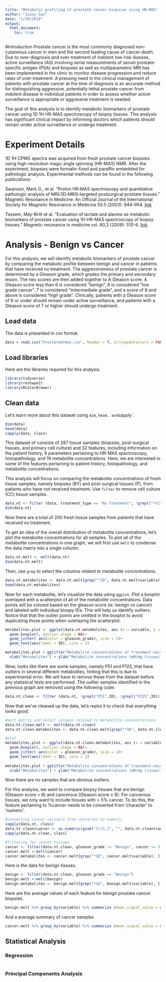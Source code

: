 ```yaml
---
title: "Metabolic profiling of prostate cancer biopsies using HR-MAS"
author: "Jinny Sun"
date: "1/29/2018"
output: 
  html_document:
    toc: true
---
```


#Introduction
Prostate cancer is the most commonly diagnosed non-cutaneous cancer in men and the second leading cause of cancer death. Due to over-diagnosis and over-treatment of indolent low-risk disease, active surveillance (AS) involving serial measurements of serum prostate-specific antigen (PSA) and biopsies as well as multiparametric MRI has been implemented in the clinic to monitor disease progression and reduce rates of over-treatment. A pressing need in the clinical management of patients with prostate cancer at the time of diagnosis is an accurate method for distinguishing aggressive, potentially lethal prostate cancer from indolent disease in individual patients in order to assess whether active surveillance is appropriate or aggressive treatment is needed. 

The goal of this analysis is to identify metabolic biomarkers of prostate cancer using 1D 1H HR-MAS spectroscopy of biopsy tissues. This analysis has significant clinical impact by informing doctors which patients should remain under active surveillance or undergo treatment.


# Experiment Details
1D 1H CPMG spectra was acquired from fresh prostate cancer biopsies using high-resolution magic angle spinning (HR-MAS) NMR. After the experiment, biopsies were formalin-fixed and paraffin embedded for pathologic analysis. Experimental methods can be found in the following publications: 

Swanson, Mark G., et al. "Proton HR‐MAS spectroscopy and quantitative pathologic analysis of MRI/3D‐MRSI‐targeted postsurgical prostate tissues." Magnetic Resonance in Medicine: An Official Journal of the International Society for Magnetic Resonance in Medicine 50.5 (2003): 944-954. [link](https://www.ncbi.nlm.nih.gov/pubmed/14587005)

Tessem, May-Britt et al. “Evaluation of lactate and alanine as metabolic biomarkers of prostate cancer using 1H HR-MAS spectroscopy of biopsy tissues.” Magnetic resonance in medicine vol. 60,3 (2008): 510-6. [link](https://www.ncbi.nlm.nih.gov/pmc/articles/PMC2613807/)

# Analysis - Benign vs Cancer

For this analysis, we will identify metabolic biomarkers of prostate cancer by comparing the metabolic profile between benign and cancer in patients that have received no treatment. The aggressiveness of prostate cancer is determined by a Gleason grade, which grades the primary and secondary lesion. The two scores are then added together to A Gleason score. A Gleason score less than 6 is considered "benign", 6 is considered "low grade cancer", 7 is considered "imtermediate grade", and a score of 8 and above is considered "high grade". Clinically, patients with a Gleason score of 6 or under should remain under active surveillance, and patients with a Gleason score of 7 or higher should undergo treatment.

## Load data
The data is presented in csv format. 
```r
data = read.csv("ProstateHrmas.csv", header = T, stringsAsFactors = FALSE, fill = T)
```


## Load libraries
Here are the libraries required for this analysis.
```r
library(tidyverse)
library(reshape2)
library(RColorBrewer)
```

## Clean data

Let's learn more about this dataset using `dim`, `head, and `sapply`.
```r
dim(data)
head(data)
sapply(data, class)
```

This dataset of consists of 287 tissue samples (biopsies, post-surgical tissues, and primary cell culture) and 32 features, including information on the patient history, 6 parameters pertaining to HR-MAS spectroscopy, histopathology, and 19 metabolite concentrations.  Here, we are interested in some of the features pertaining to patient history, histopathology, and metabolite concentrations. 

This analysis will focus on comparing the metabolite concentrations of fresh tissue samples, namely biopsies (BY) and post-surgical tissues (P), from patients who have not received treatment. Use `filter` to remove cell culture (CC) tissue samples.
```r
data.nt <- filter (data, treatment_type == "No Treatment", !grepl("*CC",ID))
dim(data.nt)
```
Now there are a total of 200 fresh tissue samples from patients that have received no treatment.

To get an idea of the overall distribution of metabolite concentrations, let's plot the metabolite concentrations for all samples. To plot all of the metabolite concentrations in one graph, we will first use `melt` to condense the data matrix into a single column:
```r
data.nt.melt <- melt(data.nt)
dim(data.nt.melt)
```

Then, use `grep` to select the columns related to metabolite concentrations.
```r
data.nt.metabolites <- data.nt.melt[grep("*1D", data.nt.melt$variable), ] #select columns pertaining to metabolite concentrations
head(data.nt.metabolites)
```


Now for each metabolite, let's visualize the data using `ggplot`. Plot a boxplot overlayed with a scatterplot of all of the metabolite concentrations. Data points will be colored based on the gleason score (ie. benign vs cancer) and labeled with individual biospy IDs. This will help us identify outliers. Notice that that the outlier points are omitted in the boxplot to avoid duplicating those points when overlaying the scatterplot.
```r
metabolites.plot <- ggplot(data.nt.metabolites, aes (x = variable, y = log(value)))+
  geom_boxplot(, outlier.shape = NA)+
  geom_jitter( aes(color = gleason_grade), size = 1)+
  geom_text(aes(label = ID), size = 2)

metabolites.plot + ggtitle("Metabolite concentrations of treatment-naive prostate cancer tissues") +
  xlab("Metabolites") + ylab("Metabolite concentrations (mM/mg tissue)")
```
Wow, looks like there are some samples, namely P51 and P125, that have outliers in several different metabolites, hinting that this is due to experimental error. We will have to remove these from the dataset before any statistical tests are performed. The outlier samples identified in the previous graph are removed using the following code:
```r
data.nt.clean <- filter (data.nt, !grepl("P51",ID), !grepl("P125",ID))
```

Now that we've cleaned up the data, let's replot it to check that everything looks good.
```r
#melt matrix and select columns related to metabolite concentrations
data.nt.clean.melt <- melt(data.nt.clean)
data.nt.clean.metabolites <- data.nt.clean.melt[grep("*1D", data.nt.clean.melt$variable), ]

#plot
metabolites.plot <- ggplot(data.nt.clean.metabolites, aes (x = variable, y = value))+
  geom_boxplot(, outlier.shape = NA)+
  geom_jitter( aes(color = gleason_grade), size = 1)+
  geom_text(aes(label = ID), size = 2)
  
metabolites.plot + ggtitle("Metabolite concentrations of treatment-naive prostate cancer tissues") +
  xlab("Metabolites") + ylab("Metabolite concentrations (mM/mg tissue)")
```

Now there are no samples that are obvious outliers.

For this analysis, we want to compare biopsy tissues that are benign (Gleason score < 6) and cancerous (Gleason score ≥ 6). For cancerous tissues, we only want to include tissues with > 5% cancer. To do this, the feature pertaining to %cancer needs to be converted from 'character' to 'numeric'.
```r
#converting cancer variable from character to numeric
sapply(data.nt, class)
data.nt.clean$cancer <- as.numeric(gsub("[\\%,]", "", data.nt.clean$cancer))
sapply(data.nt.clean, class)

#filtering for cancer tissues
cancer <- filter(data.nt.clean, gleason_grade != "Benign", cancer >= 5)
cancer.melt <-melt(cancer)
cancer.metabolites <- cancer.melt[grep("*1D", cancer.melt$variable), ]
```

Here is the data for benign tissues.
```r
benign <- filter(data.nt.clean, gleason_grade == "Benign")
benign.melt <-melt(benign)
benign.metabolites <- benign.melt[grep("*1D", benign.melt$variable), ]
```

Here are the average values of each feature for benign prostate cancer biopsies.
```r
benign.melt %>% group_by(variable) %>% summarize (mean_signal_value = mean(value, na.rm = TRUE))
```

And a average summary of cancer samples
```r
cancer.melt %>% group_by(variable) %>% summarize (mean_signal_value = mean(value, na.rm = TRUE))
```


## Statistical Analysis
### Regression

```r

```


### Principal Components Analysis

```r

```


```r

```


```r

```


```r

```


```r

```






